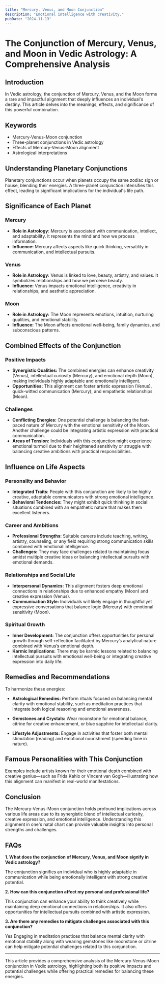 ```yaml
---
title: "Mercury, Venus, and Moon Conjunction"
description: "Emotional intelligence with creativity."
pubDate: "2024-11-13"
---
```


# The Conjunction of Mercury, Venus, and Moon in Vedic Astrology: A Comprehensive Analysis

## Introduction

In Vedic astrology, the conjunction of Mercury, Venus, and the Moon forms a rare and impactful alignment that deeply influences an individual's destiny. This article delves into the meanings, effects, and significance of this powerful combination.

## Keywords

- Mercury-Venus-Moon conjunction
- Three-planet conjunctions in Vedic astrology
- Effects of Mercury-Venus-Moon alignment
- Astrological interpretations

## Understanding Planetary Conjunctions

Planetary conjunctions occur when planets occupy the same zodiac sign or house, blending their energies. A three-planet conjunction intensifies this effect, leading to significant implications for the individual's life path.

## Significance of Each Planet

### Mercury

- **Role in Astrology:** Mercury is associated with communication, intellect, and adaptability. It represents the mind and how we process information.
- **Influence:** Mercury affects aspects like quick thinking, versatility in communication, and intellectual pursuits.

### Venus

- **Role in Astrology:** Venus is linked to love, beauty, artistry, and values. It symbolizes relationships and how we perceive beauty.
- **Influence:** Venus impacts emotional intelligence, creativity in relationships, and aesthetic appreciation.

### Moon

- **Role in Astrology:** The Moon represents emotions, intuition, nurturing qualities, and emotional stability.
- **Influence:** The Moon affects emotional well-being, family dynamics, and subconscious patterns.

## Combined Effects of the Conjunction

### Positive Impacts

- **Synergistic Qualities:** The combined energies can enhance creativity (Venus), intellectual curiosity (Mercury), and emotional depth (Moon), making individuals highly adaptable and emotionally intelligent.
- **Opportunities:** This alignment can foster artistic expression (Venus), quick-witted communication (Mercury), and empathetic relationships (Moon).

### Challenges

- **Conflicting Energies:** One potential challenge is balancing the fast-paced nature of Mercury with the emotional sensitivity of the Moon. Another challenge could be integrating artistic expression with practical communication.
- **Areas of Tension:** Individuals with this conjunction might experience emotional turmoil due to their heightened sensitivity or struggle with balancing creative ambitions with practical responsibilities.

## Influence on Life Aspects

### Personality and Behavior

- **Integrated Traits:** People with this conjunction are likely to be highly creative, adaptable communicators with strong emotional intelligence.
- **Behavioral Tendencies:** They might exhibit quick thinking in social situations combined with an empathetic nature that makes them excellent listeners.

### Career and Ambitions

- **Professional Strengths:** Suitable careers include teaching, writing, artistry, counseling, or any field requiring strong communication skills combined with emotional intelligence.
- **Challenges:** They may face challenges related to maintaining focus amidst multiple creative ideas or balancing intellectual pursuits with emotional demands.

### Relationships and Social Life

- **Interpersonal Dynamics:** This alignment fosters deep emotional connections in relationships due to enhanced empathy (Moon) and creative expression (Venus).
- **Communication Style:** Individuals will likely engage in thoughtful yet expressive conversations that balance logic (Mercury) with emotional sensitivity (Moon).

### Spiritual Growth

- **Inner Development:** The conjunction offers opportunities for personal growth through self-reflection facilitated by Mercury’s analytical nature combined with Venus’s emotional depth.
- **Karmic Implications:** There may be karmic lessons related to balancing intellectual pursuits with emotional well-being or integrating creative expression into daily life.

## Remedies and Recommendations

To harmonize these energies:

- **Astrological Remedies:** Perform rituals focused on balancing mental clarity with emotional stability, such as meditation practices that integrate both logical reasoning and emotional awareness.
  
- **Gemstones and Crystals:** Wear moonstone for emotional balance, citrine for creative enhancement, or blue sapphire for intellectual clarity.

- **Lifestyle Adjustments:** Engage in activities that foster both mental stimulation (reading) and emotional nourishment (spending time in nature).

## Famous Personalities with This Conjunction

Examples include artists known for their emotional depth combined with creative genius—such as Frida Kahlo or Vincent van Gogh—illustrating how this alignment can manifest in real-world manifestations.

## Conclusion

The Mercury-Venus-Moon conjunction holds profound implications across various life areas due to its synergistic blend of intellectual curiosity, creative expression, and emotional intelligence. Understanding this alignment in one's natal chart can provide valuable insights into personal strengths and challenges.

## FAQs

**1. What does the conjunction of Mercury, Venus, and Moon signify in Vedic astrology?**

The conjunction signifies an individual who is highly adaptable in communication while being emotionally intelligent with strong creative potential.

**2. How can this conjunction affect my personal and professional life?**

This conjunction can enhance your ability to think creatively while maintaining deep emotional connections in relationships. It also offers opportunities for intellectual pursuits combined with artistic expression.

**3. Are there any remedies to mitigate challenges associated with this conjunction?**

Yes Engaging in meditation practices that balance mental clarity with emotional stability along with wearing gemstones like moonstone or citrine can help mitigate potential challenges related to this conjunction.


---

This article provides a comprehensive analysis of the Mercury-Venus-Moon conjunction in Vedic astrology, highlighting both its positive impacts and potential challenges while offering practical remedies for balancing these energies.